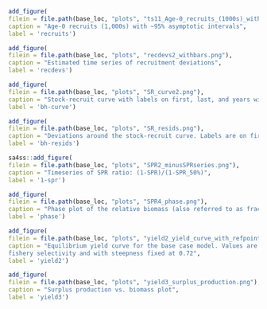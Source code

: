 
<!-- ======================================================================= -->
<!-- ************************** Recruitment ******************************** --> 
<!-- ======================================================================= -->


```r
add_figure(
filein = file.path(base_loc, "plots", "ts11_Age-0_recruits_(1000s)_with_95_asymptotic_intervals.png"), 
caption = "Age-0 recruits (1,000s) with ~95% asymptotic intervals",
label = 'recruits')
```


```r
add_figure(
filein = file.path(base_loc, "plots", "recdevs2_withbars.png"), 
caption = "Estimated time series of recruitment deviations",
label = 'recdevs')
```


```r
add_figure(
filein = file.path(base_loc, "plots", "SR_curve2.png"), 
caption = "Stock-recruit curve with labels on first, last, and years with (log) deviations > 0.5. Point colors indicate year, with warmer colors indicating earlier years and cooler colors in showing later years",
label = 'bh-curve')
```


```r
add_figure(
filein = file.path(base_loc, "plots", "SR_resids.png"), 
caption = "Deviations around the stock-recruit curve. Labels are on first, last, and years with (log) deviations > 0.5. Point colors indicate year, with warmer colors indicating earlier years and cooler colors in showing later years",
label = 'bh-resids')
```

<!-- ======================================================================= -->
<!-- *********************** Reference Points ****************************** --> 
<!-- ======================================================================= -->


```r
sa4ss::add_figure(
filein = file.path(base_loc, "plots", "SPR2_minusSPRseries.png"), 
caption = "Timeseries of SPR ratio: (1-SPR)/(1-SPR_50%)",
label = '1-spr')
```


```r
add_figure(
filein = file.path(base_loc, "plots", "SPR4_phase.png"), 
caption = "Phase plot of the relative biomass (also referred to as fraction unfished) versus the SPR ratio where each point represents the biomass ratio at the start of the year and the relative fishing intensity in that same year. Lines through the final point show the 95 percent intervals based on the asymptotic uncertainty for each dimension. The shaded ellipse is a 95 percent region which accounts for the estimated correlations between the biomass ratio and SPR ratio",
label = 'phase')
```


```r
add_figure(
filein = file.path(base_loc, "plots", "yield2_yield_curve_with_refpoints.png"), 
caption = "Equilibrium yield curve for the base case model. Values are based on the 2020
fishery selectivity and with steepness fixed at 0.72",
label = 'yield2')
```


```r
add_figure(
filein = file.path(base_loc, "plots", "yield3_surplus_production.png"), 
caption = "Surplus production vs. biomass plot",
label = 'yield3')
```
